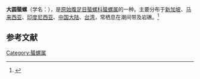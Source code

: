 {{Speciesbox
| name = 大圆蜑螺
| image = Nerita chamaeleon Linné, 1758 (3159921374).jpg
| image_width = 
| genus = Nerita
| species = chamaeleon
| authority = Linnaeus, 1758
}}
'''大圆蜑螺'''（学名：''{{lang|la|Nerita chamaeleon}}''），是[[原始腹足目|原始腹足目]][[蜑螺科|蜑螺科]][[蜑螺属|蜑螺属]]的一种。主要分布于[[新加坡|新加坡]]、[[马来西亚|马来西亚]]、[[印度尼西亚|印度尼西亚]]、[[中国大陆|中国大陆]]、[[台湾|台湾]]，常栖息在潮间带及岩礁。<ref>{{cite web|url=http://shell.sinica.edu.tw/chinese/shellbase_detail.php?science_no=189|title=国际贝库：大圆蜑螺|publisher=台湾贝类资料库|accessdate=2009-08-11|archive-date=2016-03-04|archive-url=https://web.archive.org/web/20160304101419/http://shell.sinica.edu.tw/chinese/shellbase_detail.php?science_no=189|dead-url=no}}</ref>

== 参考文献 ==
{{reflist|2}}
{{Taxonbar|from=Q6792508}}

[[Category:蜑螺属|Category:蜑螺属]]
